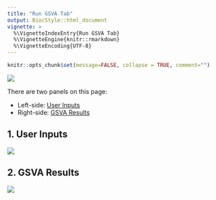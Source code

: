 ```yaml
---
title: "Run GSVA Tab"
output: BiocStyle::html_document
vignette: >
  %\VignetteIndexEntry{Run GSVA Tab}
  %\VignetteEngine{knitr::rmarkdown}
  %\VignetteEncoding{UTF-8}
---
```


```r
knitr::opts_chunk$set(message=FALSE, collapse = TRUE, comment="")
```

![](figures/run-gsva-tab.png)

There are two panels on this page:

- Left-side: [User Inputs](#user-inputs)
- Right-side: [GSVA Results](#gsva-results)

## 1. User Inputs

![](figures/gsva.png)

## 2. GSVA Results

![](figures/gsva-results.png)

